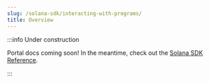 ```yaml
---
slug: /solana-sdk/interacting-with-programs/
title: Overview
---
```


:::info Under construction

Portal docs coming soon! In the meantime, check out the [Solana SDK Reference](/solana).

:::
